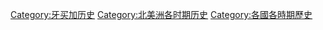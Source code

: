 [[Category:牙买加历史|Category:牙买加历史]]
[[Category:北美洲各时期历史|Category:北美洲各时期历史]]
[[Category:各國各時期歷史|Category:各國各時期歷史]]
